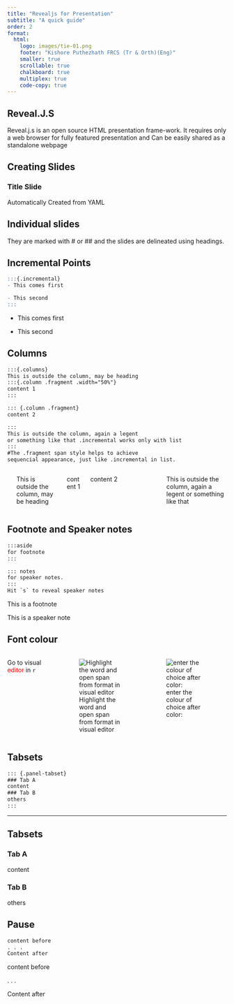 ```yaml
---
title: "Revealjs for Presentation"
subtitle: "A quick guide"
order: 2
format:
  html:
    logo: images/tie-01.png
    footer: "Kishore Puthezhath FRCS (Tr & Orth)(Eng)"
    smaller: true
    scrollable: true
    chalkboard: true
    multiplex: true
    code-copy: true
---
```


## **Reveal.J.S**

Reveal.j.s is an open source HTML presentation frame-work. It requires only a web browser for fully featured presentation and Can be easily shared as a standalone webpage

## Creating Slides

### Title Slide

Automatically Created from YAML

## Individual slides {#sec-individual-slides}

They are marked with \# or \## and the slides are delineated using headings. 

## Incremental Points

``` r
:::{.incremental} 
- This comes first

- This second
:::
```

::: incremental
-   This comes first

-   This second
:::

## Columns

``` default
:::{.columns} 
This is outside the column, may be heading
:::{.column .fragment .width="50%"} 
content 1 
:::

::: {.column .fragment} 
content 2 

:::
This is outside the column, again a legent
or something like that .incremental works only with list 
:::
#The .fragment span style helps to achieve 
sequencial appearance, just like .incremental in list.
```

::: columns

------------------------------------------------------------------------

This is outside the column, may be heading

::: {.column .fragment width="20%"}
content 1
:::

::: {.column .fragment width="80%"}
content 2
:::

------------------------------------------------------------------------

This is outside the column, again a legent or something like that
:::

## Footnote and Speaker notes

``` default
:::aside
for footnote
:::
```

``` default
::: notes
for speaker notes.
::: 
Hit `s` to reveal speaker notes
```

::: aside
This is a footnote
:::

::: notes
This is a speaker note
:::

## Font colour

::: columns
Go to visual [editor]{style="color: red"} in `r`

::: {.column .fragment width="50%"}
![Highlight the word and open span from format in visual editor](images/colour1.png)
:::

::: {.column .fragment width="50%"}
![enter the colour of choice after color:](images/colour2.png)
:::
:::

## Tabsets

``` default
::: {.panel-tabset}
### Tab A 
content 
### Tab B
others
:::
```

------------------------------------------------------------------------

## Tabsets

::: panel-tabset
### Tab A

content

### Tab B

others
:::

## Pause

``` default
content before 
. . . 
Content after
```

content before

. . .

Content after
